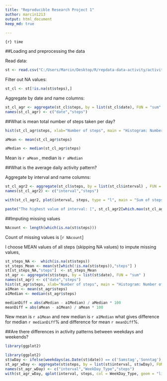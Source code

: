 ```yaml
---
title: "Reproducible Research Project 1"
author: marcin1213
output: html_document
keep_md: true
 
---
```


`{r} time`

##Loading and preprocessing the data


Read data:
```r
st <- read.csv("C:/Users/Marcin/Desktop/R/repdata-data-activity/activity.csv", header = TRUE)
```

Filter out NA values:
```r
st_cl <- st[!is.na(st$steps),]
```

Aggregate by date and name columns:
```r
st_cl_agr <- aggregate(st_cl$steps, by = list(st_cl$date), FUN = "sum" )
names(st_cl_agr) <- c("date","steps")
```

##What is mean total number of steps taken per day?



```r
hist(st_cl_agr$steps, xlab="Number of steps", main = "Histogram: Number of steps")
```


```r
aMean <- mean(st_cl_agr$steps)
```


```r
aMedian <- median(st_cl_agr$steps)
```

Mean is `r aMean` , median is `r aMedian`

##What is the average daily activity pattern?

Aggregate by interval and name columns:
```r
st_cl_agr2 <- aggregate(st_cl$steps, by = list(st_cl$interval) , FUN = "mean" )
names(st_cl_agr2) <- c("interval","steps")
```

```r
with(st_cl_agr2, plot(interval, steps, type = "l", main = "Sum of steps taken every day"))
```

```r
paste("The highest value of interval: [", st_cl_agr2[which.max(st_cl_agr2$steps),2], "] for interval [", st_cl_agr2[which.max(st_cl_agr2$steps),1],"]")
```

##Imputing missing values

```r
NAcount <- length(which(is.na(st$steps)))
```

Count of missing values is [`r NAcount`]

I choose MEAN values of all steps (skipping NA values) to impute missing values,

```r
st_steps_NA <-  which(is.na(st$steps))
st_steps_Mean <- mean(st[which(!is.na(st$steps)),"steps"] )
st[st_steps_NA,"steps"]  <- st_steps_Mean
st_agr <- aggregate(st$steps, by = list(st$date), FUN = "sum" )
names(st_agr) <- c("date","steps")
hist(st_agr$steps, xlab="Number of steps", main = "Histogram: Number of steps (NA values replaced with mean)")
a1Mean <- mean(st_agr$steps)
a1Median <- median(st_agr$steps)
```

```r
medianDiff = abs(aMedian - a1Median) / aMedian * 100
meanDiff = abs(aMean - a1Mean) / aMean * 100
```


New mean is `r a1Mean`  and new median is `r a1Median`
what gives difference for median `r medianDiff`% and difference for mean `r meanDiff`%.



##Are there differences in activity patterns between weekdays and weekends?

```r
library(ggplot2)
```

```r
library(ggplot2)
st$wDay <- ifelse(weekdays(as.Date(st$date)) == c('Samstag','Sonntag'), 'weekend','weekday')
st_agr_wDay <- aggregate(st$steps, by = list(st$interval, st$wDay), FUN = "sum" )
names(st_agr_wDay) <- c("interval","WeekDay_Type","steps")
with(st_agr_wDay, qplot(interval, steps, col = WeekDay_Type, geom = "line"))
```


